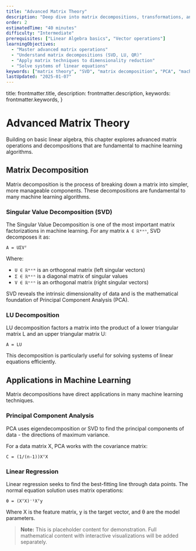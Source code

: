 ```yaml
---
title: "Advanced Matrix Theory"
description: "Deep dive into matrix decompositions, transformations, and their applications in machine learning algorithms."
order: 2
estimatedTime: "40 minutes"
difficulty: "Intermediate"
prerequisites: ["Linear Algebra basics", "Vector operations"]
learningObjectives:
  - "Master advanced matrix operations"
  - "Understand matrix decompositions (SVD, LU, QR)"
  - "Apply matrix techniques to dimensionality reduction"
  - "Solve systems of linear equations"
keywords: ["matrix theory", "SVD", "matrix decomposition", "PCA", "machine learning"]
lastUpdated: "2025-01-07"
---
```


  title: frontmatter.title,
  description: frontmatter.description,
  keywords: frontmatter.keywords,
}

# Advanced Matrix Theory

Building on basic linear algebra, this chapter explores advanced matrix operations and decompositions that are fundamental to machine learning algorithms.

## Matrix Decomposition

Matrix decomposition is the process of breaking down a matrix into simpler, more manageable components. These decompositions are fundamental to many machine learning algorithms.

### Singular Value Decomposition (SVD)

The Singular Value Decomposition is one of the most important matrix factorizations in machine learning. For any matrix `A ∈ ℝᵐˣⁿ`, SVD decomposes it as:

```
A = UΣVᵀ
```

Where:
- `U ∈ ℝᵐˣᵐ` is an orthogonal matrix (left singular vectors)
- `Σ ∈ ℝᵐˣⁿ` is a diagonal matrix of singular values
- `V ∈ ℝⁿˣⁿ` is an orthogonal matrix (right singular vectors)

SVD reveals the intrinsic dimensionality of data and is the mathematical foundation of Principal Component Analysis (PCA).

### LU Decomposition

LU decomposition factors a matrix into the product of a lower triangular matrix L and an upper triangular matrix U:

```
A = LU
```

This decomposition is particularly useful for solving systems of linear equations efficiently.

## Applications in Machine Learning

Matrix decompositions have direct applications in many machine learning techniques.

### Principal Component Analysis

PCA uses eigendecomposition or SVD to find the principal components of data - the directions of maximum variance.

For a data matrix X, PCA works with the covariance matrix:

```
C = (1/(n-1))XᵀX
```

### Linear Regression

Linear regression seeks to find the best-fitting line through data points. The normal equation solution uses matrix operations:

```
θ = (XᵀX)⁻¹Xᵀy
```

Where X is the feature matrix, y is the target vector, and θ are the model parameters.

> **Note:** This is placeholder content for demonstration. Full mathematical content with interactive visualizations will be added separately.